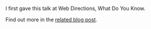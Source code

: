 I first gave this talk at Web Directions, What Do You Know.

Find out more in the [related blog post](/writing/future-friendly-style-guides/).
